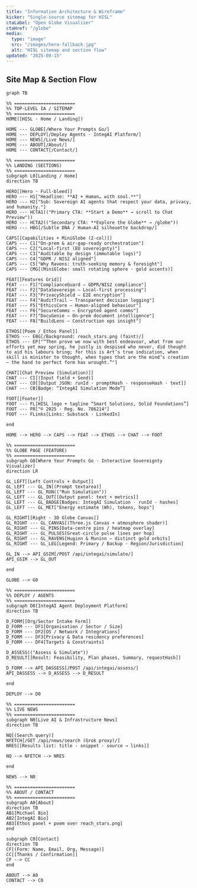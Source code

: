 ```yaml
---
title: "Information Architecture & Wireframe"
kicker: "Single-source sitemap for HISL"
ctaLabel: "Open Globe Visualizer"
ctaHref: "/globe"
media:
  type: "image"
  src: "/images/hero-fallback.jpg"
  alt: "HISL sitemap and section flow"
updated: "2025-09-15"
---
```


## Site Map & Section Flow

```mermaid
graph TB

%% =======================
%% TOP-LEVEL IA / SITEMAP
%% =======================
HOME([HISL · Home / Landing])

HOME --- GLOBE[/Where Your Prompts Go/]
HOME --- DEPLOY[/Deploy Agents · IntegAI Platform/]
HOME --- NEWS[/Live News/]
HOME --- ABOUT[/About/]
HOME --- CONTACT[/Contact/]

%% =======================
%% LANDING (SECTIONS)
%% =======================
subgraph L0[Landing / Home]
direction TB

HERO[[Hero · Full-bleed]]
HERO --- H1["Headline: **AI + Human… with soul.**"]
HERO --- H2["Sub: Sovereign AI agents that respect your data, privacy, and humanity."]
HERO --- HCTA1(("Primary CTA: **Start a Demo** → scroll to Chat Preview"))
HERO --- HCTA2(("Secondary CTA: **Explore the Globe** → /globe"))
HERO --- HBG[/Subtle DNA / Human-AI silhouette backdrop/]

CAPS[[Capabilities + MiniGlobe (2-col)]]
CAPS --- C1["On-prem & air-gap-ready orchestration"]
CAPS --- C2["Local-first (EU sovereignty)"]
CAPS --- C3["Auditable by design (immutable logs)"]
CAPS --- C4["GDPR / NIS2 aligned"]
CAPS --- C5["Why Ravens: truth-seeking memory & foresight"]
CAPS --- CMG[(MiniGlobe: small rotating sphere · gold accents)]

FEAT[[Features Grid]]
FEAT --- F1["ComplianceGuard — GDPR/NIS2 compliance"]
FEAT --- F2["DataSovereign — Local-first processing"]
FEAT --- F3["PrivacyShield — E2E encryption"]
FEAT --- F4["AuditTrail — Transparent decision logging"]
FEAT --- F5["EthicsCore — Human-aligned behaviour"]
FEAT --- F6["SecureComms — Encrypted agent comms"]
FEAT --- F7["DocuGenie — On-prem document intelligence"]
FEAT --- F8["BuildLens — Construction ops insight"]

ETHOS[[Poem / Ethos Panel]]
ETHOS --- EBG[/Background: reach_stars.png (faint)/]
ETHOS --- EP["“Then prove we now with best endeavour, what from our efforts yet may spring, he justly is despised who never, did thought to aid his labours bring; for this is Art’s true indication, when skill is minister to thought, when types that are the mind’s creation — the hand to perfect form has wrought.”"]

CHAT[[Chat Preview (Simulation)]]
CHAT --- CI[(Input field + Send)]
CHAT --- CO[[Output JSON: runId · promptHash · responseHash · text]]
CHAT --- CB[Badge: “IntegAI Simulation Mode”]

FOOT[[Footer]]
FOOT --- FL[HISL logo + tagline “Smart Solutions, Solid Foundations”]
FOOT --- FR["© 2025 · Reg. No. 786214"]
FOOT --- FLinks[Links: Substack · LinkedIn]

end

HOME --> HERO --> CAPS --> FEAT --> ETHOS --> CHAT --> FOOT

%% =======================
%% GLOBE PAGE (FEATURE)
%% =======================
subgraph G0[Where Your Prompts Go · Interactive Sovereignty Visualizer]
direction LR

GL_LEFT[[Left Controls + Output]]
GL_LEFT --- GL_IN[(Prompt textarea)]
GL_LEFT --- GL_RUN(("Run Simulation"))
GL_LEFT --- GL_OUT[[Output panel: text + metrics]]
GL_LEFT --- GL_BADGE[Badges: IntegAI Simulation · runId · hashes]
GL_LEFT --- GL_MET["Energy estimate (Wh), tokens, hops"]

GL_RIGHT[[Right · 3D Globe Canvas]]
GL_RIGHT --- GL_CANVAS[(Three.js Canvas + atmosphere shader)]
GL_RIGHT --- GL_PINS[Data-centre pins / heatmap overlay]
GL_RIGHT --- GL_PULSES[Great-circle pulse lines per hop]
GL_RIGHT --- GL_RAVENS[Huginn & Muninn — distinct gold orbits]
GL_RIGHT --- GL_LEG[Legend: Primary / Backup · Region/Jurisdiction]

GL_IN --> API_GSIM[/POST /api/integai/simulate/]
API_GSIM --> GL_OUT

end

GLOBE --> G0

%% =======================
%% DEPLOY / AGENTS
%% =======================
subgraph D0[IntegAI Agent Deployment Platform]
direction TB

D_FORM[[Org/Sector Intake Form]]
D_FORM --- DF1[Organisation / Sector / Size]
D_FORM --- DF2[OS / Network / Integrations]
D_FORM --- DF3[Privacy & Data residency preferences]
D_FORM --- DF4[Targets & Constraints]

D_ASSESS(("Assess & Simulate"))
D_RESULT[[Result: Feasibility, Plan phases, Summary, requestHash]]

D_FORM --> API_DASSESS[/POST /api/integai/assess/]
API_DASSESS --> D_ASSESS --> D_RESULT

end

DEPLOY --> D0

%% =======================
%% LIVE NEWS
%% =======================
subgraph N0[Live AI & Infrastructure News]
direction TB

NQ[(Search query)]
NFETCH[/GET /api/news/search (Grok proxy)/]
NRES[[Results list: title · snippet · source → links]]

NQ --> NFETCH --> NRES

end

NEWS --> N0

%% =======================
%% ABOUT / CONTACT
%% =======================
subgraph A0[About]
direction TB
AB1[Michael Bio]
AB2[IntegAI Bio]
AB3[Ethos panel + poem over reach_stars.png]
end

subgraph C0[Contact]
direction TB
CF[(Form: Name, Email, Org, Message)]
CC[[Thanks / Confirmation]]
CF --> CC
end

ABOUT --> A0
CONTACT --> C0
```
